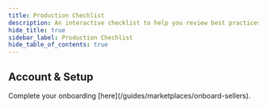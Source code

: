 ```yaml
---
title: Production Chechlist
description: An interactive checklist to help you review best practices before going to production.
hide_title: true
sidebar_label: Production Chechlist
hide_table_of_contents: true
---
```



<Intro
  title="Production Chechlist"
  caption="An interactive checklist to help you review best practices before going to production."
/>


## Account & Setup

<QuestionCard question="Has your PSQ merchant account been fully approved and verified?">
  <Content type="no">
    <Alert type="warning">Complete your onboarding [here](/guides/marketplaces/onboard-sellers).</Alert>
  </Content>
</QuestionCard>
